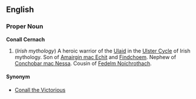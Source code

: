 ==English==

===Proper Noun===
{{Wikipedia}}
'''Conall Cernach'''

#(''Irish mythology'') A heroic warrior of the [[Ulaid]] in the [[Ulster Cycle]] of Irish mythology.  Son of [[Amairgin mac Echit]] and [[Findchoem]].  Nephew of [[Conchobar mac Nessa]].  Cousin of [[Fedelm Noíchrothach]].

====Synonym====
*[[Conall the Victorious]]